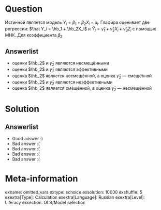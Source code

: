 Question
========
Истинной является модель $Y_i = \beta_1 + \beta_2 X_i + u_i$. Глафира оценивает две регрессии: $\hat Y_i = \hb_1 + \hb_2X_i$ и  $\hat Y_i = \hat \gamma_1 + \hat \gamma_2 X_i + \hat \gamma_3 Z_i$ с помощью МНК. Для коэффициента $\beta_2$


Answerlist
----------
*  оценки $\hb_2$ и $\hat\gamma_2$ являются несмещёнными
*  оценки $\hb_2$ и $\hat\gamma_2$ являются эффективными
*  оценка $\hb_2$ является несмещённой, а оценка  $\hat\gamma_2$ — смещённой
*  оценки $\hb_2$ и $\hat\gamma_2$ являются неэффективными
*  оценка $\hb_2$ является смещённой, а оценка  $\hat\gamma_2$ — несмещённой

Solution
========

Answerlist
----------
*  Good answer :)
*  Bad answer :(
*  Bad answer :(
*  Bad answer :(
*  Bad answer :(

Meta-information
================
exname: omitted_vars
extype: schoice
exsolution: 10000
exshuffle: 5
exextra[Type]: Calculation
exextra[Language]: Russian
exextra[Level]: Literacy
exsection: OLS/Model selection
